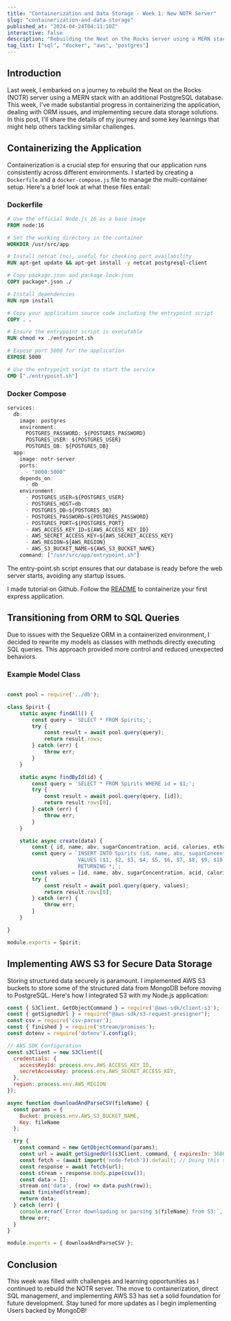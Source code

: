 ```yaml
---
title: "Containerization and Data Storage - Week 1: New NOTR Server"
slug: "containerization-and-data-storage"
published_at: "2024-04-24T04:11:10Z"
interactive: false
description: "Rebuilding the Neat on the Rocks server using a MERN stack with a PostgreSQL database."
tag_list: ["sql", "docker", "aws", "postgres"]
---
```


## Introduction
Last week, I embarked on a journey to rebuild the Neat on the Rocks (NOTR) server using a MERN stack with an additional PostgreSQL database. This week, I've made substantial progress in containerizing the application, dealing with ORM issues, and implementing secure data storage solutions. In this post, I'll share the details of my journey and some key learnings that might help others tackling similar challenges.

## Containerizing the Application
Containerization is a crucial step for ensuring that our application runs consistently across different environments. I started by creating a `Dockerfile` and a `docker-compose.js` file to manage the multi-container setup. Here's a brief look at what these files entail:

### Dockerfile
```Dockerfile
# Use the official Node.js 16 as a base image
FROM node:16

# Set the working directory in the container
WORKDIR /usr/src/app

# Install netcat (nc), useful for checking port availability
RUN apt-get update && apt-get install -y netcat postgresql-client

# Copy package.json and package-lock.json
COPY package*.json ./

# Install dependencies
RUN npm install

# Copy your application source code including the entrypoint script
COPY . .

# Ensure the entrypoint script is executable
RUN chmod +x ./entrypoint.sh

# Expose port 5000 for the application
EXPOSE 5000

# Use the entrypoint script to start the service
CMD ["./entrypoint.sh"]
```

### Docker Compose

```js
services:
  db:
    image: postgres
    environment:
      POSTGRES_PASSWORD: ${POSTGRES_PASSWORD}
      POSTGRES_USER: ${POSTGRES_USER}
      POSTGRES_DB: ${POSTGRES_DB}
  app:
    image: notr-server
    ports:
      - "8000:5000"
    depends_on:
      - db
    environment:
      - POSTGRES_USER=${POSTGRES_USER}
      - POSTGRES_HOST=db
      - POSTGRES_DB=${POSTGRES_DB}
      - POSTGRES_PASSWORD=${POSTGRES_PASSWORD}
      - POSTGRES_PORT=${POSTGRES_PORT}
      - AWS_ACCESS_KEY_ID=${AWS_ACCESS_KEY_ID}
      - AWS_SECRET_ACCESS_KEY=${AWS_SECRET_ACCESS_KEY}
      - AWS_REGION=${AWS_REGION}
      - AWS_S3_BUCKET_NAME=${AWS_S3_BUCKET_NAME}
    command: ["/usr/src/app/entrypoint.sh"]
```

The entry-point.sh script ensures that our database is ready before the web server starts, avoiding any startup issues.

I made tutorial on Github. Follow the [README](https://github.com/aldoportillo/containerizing-express-app) to containerize your first express application.

## Transitioning from ORM to SQL Queries

Due to issues with the Sequelize ORM in a containerized environment, I decided to rewrite my models as classes with methods directly executing SQL queries. This approach provided more control and reduced unexpected behaviors.

### Example Model Class

```js

const pool = require('../db');

class Spirit {
    static async findAll() {
        const query = 'SELECT * FROM Spirits;';
        try {
            const result = await pool.query(query);
            return result.rows;
        } catch (err) {
            throw err;
        }
    }

    static async findById(id) {
        const query = 'SELECT * FROM Spirits WHERE id = $1;';
        try {
            const result = await pool.query(query, [id]);
            return result.rows[0];
        } catch (err) {
            throw err;
        }
    }

    static async create(data) {
        const { id, name, abv, sugarConcentration, acid, calories, ethanol, fat, carb, sugar, addedSugar, protein, spiritCategoryId } = data;
        const query = `INSERT INTO Spirits (id, name, abv, sugarConcentration, acid, calories, ethanol, fat, carb, sugar, addedSugar, protein, spirit_category_id)
                       VALUES ($1, $2, $3, $4, $5, $6, $7, $8, $9, $10, $11, $12, $13)
                       RETURNING *;`;
        const values = [id, name, abv, sugarConcentration, acid, calories, ethanol, fat, carb, sugar, addedSugar, protein, spiritCategoryId];
        try {
            const result = await pool.query(query, values);
            return result.rows[0];
        } catch (err) {
            throw err;
        }
    }

}

module.exports = Spirit;

```

## Implementing AWS S3 for Secure Data Storage

Storing structured data securely is paramount. I implemented AWS S3 buckets to store some of the structured data from MongoDB before moving to PostgreSQL. Here's how I integrated S3 with my Node.js application:

```js
const { S3Client, GetObjectCommand } = require('@aws-sdk/client-s3');
const { getSignedUrl } = require("@aws-sdk/s3-request-presigner");
const csv = require('csv-parser');
const { finished } = require('stream/promises');
const dotenv = require('dotenv').config();

// AWS SDK Configuration
const s3Client = new S3Client({
  credentials: {
    accessKeyId: process.env.AWS_ACCESS_KEY_ID,
    secretAccessKey: process.env.AWS_SECRET_ACCESS_KEY,
  },
  region: process.env.AWS_REGION
});

async function downloadAndParseCSV(fileName) {
  const params = {
    Bucket: process.env.AWS_S3_BUCKET_NAME,
    Key: fileName
  };

  try {
    const command = new GetObjectCommand(params);
    const url = await getSignedUrl(s3Client, command, { expiresIn: 3600 });
    const fetch = (await import('node-fetch')).default; // Doing this since node-fetch is an ESM module
    const response = await fetch(url);
    const stream = response.body.pipe(csv());
    const data = [];
    stream.on('data', (row) => data.push(row));
    await finished(stream);
    return data;
  } catch (err) {
    console.error(`Error downloading or parsing ${fileName} from S3:`, err);
    throw err;
  }
}

module.exports = { downloadAndParseCSV };

```

## Conclusion

This week was filled with challenges and learning opportunities as I continued to rebuild the NOTR server. The move to containerization, direct SQL management, and implementing AWS S3 has set a solid foundation for future development. Stay tuned for more updates as I begin implementing Users backed by MongoDB!

